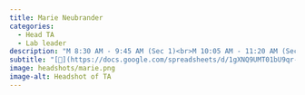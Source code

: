 ```yaml
---
title: Marie Neubrander
categories:
  - Head TA
  - Lab leader
description: "M 8:30 AM - 9:45 AM (Sec 1)<br>M 10:05 AM - 11:20 AM (Sec 3)"
subtitle: "[🔗](https://docs.google.com/spreadsheets/d/1gXNQ9UMT01bU9qr-YDsA2GIpslldHmfwPg1gcOj2GTA/edit?usp=sharing)"
image: headshots/marie.png
image-alt: Headshot of TA
---
```

